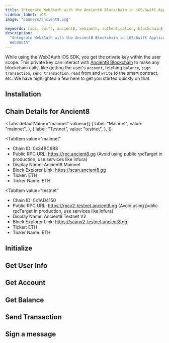 ```yaml
---
title: Integrate Web3Auth with the Ancient8 Blockchain in iOS/Swift Applications
sidebar_label: iOS
image: "banners/ancient8.png"

keywords: [ios, swift, ancient8, web3auth, authentication, blockchain]
description:
  "Integrate Web3Auth with the Ancient8 Blockchain in iOS/Swift Applications | Documentation -
  Web3Auth"
---
```



<SEO
  title="Integrate Web3Auth with the Ancient8 Blockchain in iOS/Swift Applications"
  description="Integrate Web3Auth with the Ancient8 Blockchain in iOS/Swift Applications | Documentation - Web3Auth"
  image="https://web3auth.io/docs/banners/ancient8.png"
  slug="/connect-blockchain/evm/ancient8/ios"
/>

While using the Web3Auth iOS SDK, you get the private key within the user scope. This private key
can interact with [Ancient8 Blockchain](https://ancient8.gg) to make any blockchain calls, like
getting the user's `account`, fetching `balance`, `sign transaction`, `send transaction`, `read`
from and `write` to the smart contract, etc. We have highlighted a few here to get you started
quickly on that.

## Installation

<InstallationSnippet />

## Chain Details for Ancient8

<Tabs
 defaultValue="mainnet"
  values={[
    { label: "Mainnet", value: "mainnet", },
    { label: "Testnet", value: "testnet", },
  ]}
>
<TabItem
  value="mainnet"
>

- Chain ID: 0x34BC6B8
- Public RPC URL: https://rpc.ancient8.gg (Avoid using public rpcTarget in production, use services
  like Infura)
- Display Name: Ancient8 Mainnet
- Block Explorer Link: https://scan.ancient8.gg
- Ticker: ETH
- Ticker Name: ETH

</TabItem>

<TabItem
  value="testnet"
>

- Chain ID: 0x1AD4150
- Public RPC URL: https://rpcv2-testnet.ancient8.gg (Avoid using public rpcTarget in production, use
  services like Infura)
- Display Name: Ancient8 Testnet V2
- Block Explorer Link: https://scanv2-testnet.ancient8.gg
- Ticker: ETH
- Ticker Name: ETH

</TabItem>
</Tabs>

## Initialize

<InitialisationSnippet />

## Get User Info

<UserInfoSnippet />

## Get Account

<GetAccountSnippet />

## Get Balance

<GetBalanceSnippet />

## Send Transaction

<SendTransactionSnippet />

## Sign a message

<SignMessageSnippet />

